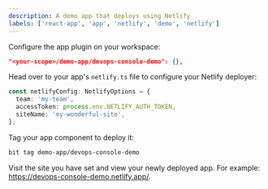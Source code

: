 ```yaml
---
description: A demo app that deploys using Netlify
labels: ['react-app', 'app', 'netlify', 'demo', 'netlify']
---
```


Configure the app plugin on your workspace:

```json
"<your-scope>/demo-app/devops-console-demo": {},
```

Head over to your app's `netlify.ts` file to configure your Netlify deployer:

```ts
const netlifyConfig: NetlifyOptions = {
  team: 'my-team',
  accessToken: process.env.NETLIFY_AUTH_TOKEN,
  siteName: 'my-wonderful-site',
};
```

Tag your app component to deploy it:

```bash
bit tag demo-app/devops-console-demo
```

Visit the site you have set and view your newly deployed app. For example: https://devops-console-demo.netlify.app/.
